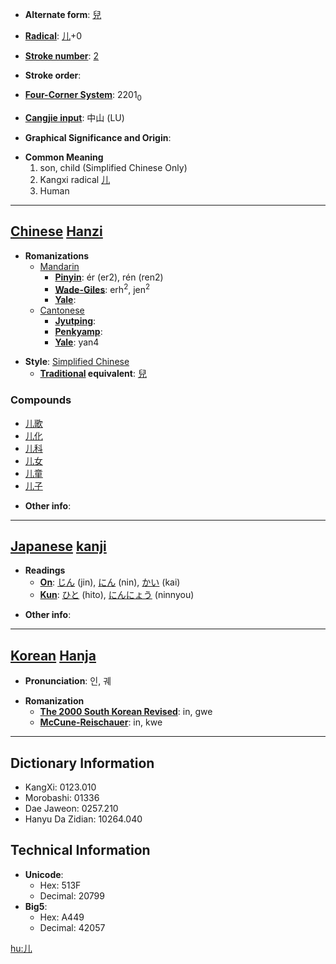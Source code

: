 * '''Alternate form''': [[兒]]

* '''[[Wiktionary:Chinese radical index| Radical]]''': [[Wiktionary:Chinese radical index 儿|儿]]+0

* '''[[Wiktionary:Chinese total strokes index|Stroke number]]''': [[Wiktionary:Chinese total strokes index 2|2]]

* '''Stroke order''': 

* '''[[Wiktionary:Chinese four corner index|Four-Corner System]]''': 2201<sub>0</sub>

* '''[[Wiktionary:Chinese Cangjie index|Cangjie input]]''': 中山 (LU)

* '''Graphical Significance and Origin''': 

* '''Common Meaning'''
*# son, child (Simplified Chinese Only)
*# Kangxi radical [[Wiktionary:Chinese radical index 儿|儿]]
*# Human

----

== [[Chinese]] [[Hanzi]] ==

* '''Romanizations'''
** [[Mandarin]]
*** '''[[Pinyin]]''': ér (er2), rén (ren2)
*** '''[[Wade-Giles]]''': erh<sup>2</sup>, jen<sup>2</sup>
*** '''[[Yale]]''': 
**[[Cantonese]]
***'''[[Jyutping]]''':
***'''[[Penkyamp]]''': 
***'''[[Yale]]''': yan4

* '''Style''': [[Simplified Chinese]] 
** '''[[Traditional Chinese|Traditional]] equivalent''': [[兒]]
===Compounds===
*[[儿歌]]
*[[儿化]]
*[[儿科]]
*[[儿女]]
*[[儿童]]
*[[儿子]]

* '''Other info''': 

----

== [[Japanese]] [[kanji]] ==

* '''Readings'''
** '''[[On]]''': [[じん]] (jin), [[にん]] (nin), [[かい]] (kai)
** '''[[Kun]]''': [[ひと]] (hito), [[にんにょう]] (ninnyou)

* '''Other info''':  

----

== [[Korean]] [[Hanja]] ==

* '''Pronunciation''': 인, 궤

* '''Romanization'''
** '''[[The 2000 South Korean Revised Romanization|The 2000 South Korean Revised]]''': in, gwe
** '''[[McCune-Reischauer]]''': in, kwe

----

== Dictionary Information ==

* KangXi: 0123.010
* Morobashi: 01336
* Dae Jaweon: 0257.210
* Hanyu Da Zidian: 10264.040

== Technical Information ==

* '''Unicode''':
** Hex: 513F
** Decimal: 20799
* '''Big5''':
** Hex: A449
** Decimal: 42057

[[hu:儿]]